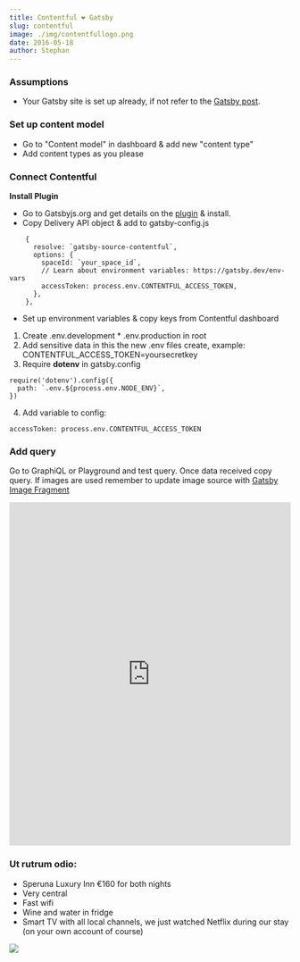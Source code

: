 ```yaml
---
title: Contentful ❤ Gatsby
slug: contentful
image: ./img/contentfullogo.png
date: 2016-05-18
author: Stephan
---
```


### Assumptions

- Your Gatsby site is set up already, if not refer to the [Gatsby post](https://doc.stephangriesel.com/gatsby).

### Set up content model

- Go to "Content model" in dashboard & add new "content type"
- Add content types as you please

### Connect Contentful

**Install Plugin**

- Go to Gatsbyjs.org and get details on the [plugin](https://www.gatsbyjs.org/packages/gatsby-source-contentful/) & install.
- Copy Delivery API object & add to gatsby-config.js

```
    {
      resolve: `gatsby-source-contentful`,
      options: {
        spaceId: `your_space_id`,
        // Learn about environment variables: https://gatsby.dev/env-vars
        accessToken: process.env.CONTENTFUL_ACCESS_TOKEN,
      },
    },
```

- Set up environment variables & copy keys from Contentful dashboard

1. Create .env.development \* .env.production in root
2. Add sensitive data in this the new .env files create, example: CONTENTFUL_ACCESS_TOKEN=yoursecretkey
3. Require **dotenv** in gatsby.config

```
require('dotenv').config({
  path: `.env.${process.env.NODE_ENV}`,
})
```

4. Add variable to config:

```
accessToken: process.env.CONTENTFUL_ACCESS_TOKEN
```

### Add query

Go to GraphiQL or Playground and test query. Once data received copy query. If images are used remember to update image source with [Gatsby Image Fragment](https://www.gatsbyjs.org/packages/gatsby-image/?=#fragments)

<div className="post-video">
  <iframe
    width="100%"
    height="615"
    src="https://www.youtube.com/embed/eKbLNXdmD6g"
    frameborder="0"
    allow="accelerometer; autoplay; encrypted-media; gyroscope; picture-in-picture"
    allowfullscreen
  ></iframe>
</div>

### Ut rutrum odio:

- Speruna Luxury Inn €160 for both nights
- Very central
- Fast wifi
- Wine and water in fridge
- Smart TV with all local channels, we just watched Netflix during our stay (on your own account of course)

<div className="post-image">

![](./img/gatsbylogo.png)

</div>
